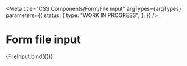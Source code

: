 
<Meta
  title="CSS Components/Form/File input"
  argTypes={argTypes}
  parameters={{
    status: {
      type: "WORK IN PROGRESS",
    },
  }}
/>

# Form file input

<Canvas>
  <Story name="File input" args={defaultArgs}>
    {FileInput.bind({})}
  </Story>
</Canvas>

<ArgsTable story="File input" />
